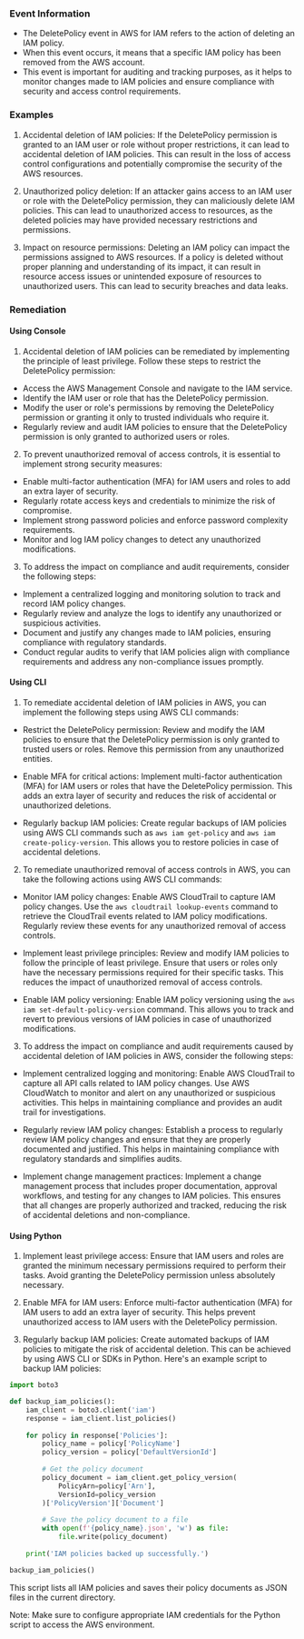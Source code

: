 
### Event Information

- The DeletePolicy event in AWS for IAM refers to the action of deleting an IAM policy.
- When this event occurs, it means that a specific IAM policy has been removed from the AWS account.
- This event is important for auditing and tracking purposes, as it helps to monitor changes made to IAM policies and ensure compliance with security and access control requirements.


### Examples

1. Accidental deletion of IAM policies: If the DeletePolicy permission is granted to an IAM user or role without proper restrictions, it can lead to accidental deletion of IAM policies. This can result in the loss of access control configurations and potentially compromise the security of the AWS resources.

2. Unauthorized policy deletion: If an attacker gains access to an IAM user or role with the DeletePolicy permission, they can maliciously delete IAM policies. This can lead to unauthorized access to resources, as the deleted policies may have provided necessary restrictions and permissions.

3. Impact on resource permissions: Deleting an IAM policy can impact the permissions assigned to AWS resources. If a policy is deleted without proper planning and understanding of its impact, it can result in resource access issues or unintended exposure of resources to unauthorized users. This can lead to security breaches and data leaks.

### Remediation

#### Using Console

1. Accidental deletion of IAM policies can be remediated by implementing the principle of least privilege. Follow these steps to restrict the DeletePolicy permission:

- Access the AWS Management Console and navigate to the IAM service.
- Identify the IAM user or role that has the DeletePolicy permission.
- Modify the user or role's permissions by removing the DeletePolicy permission or granting it only to trusted individuals who require it.
- Regularly review and audit IAM policies to ensure that the DeletePolicy permission is only granted to authorized users or roles.

2. To prevent unauthorized removal of access controls, it is essential to implement strong security measures:

- Enable multi-factor authentication (MFA) for IAM users and roles to add an extra layer of security.
- Regularly rotate access keys and credentials to minimize the risk of compromise.
- Implement strong password policies and enforce password complexity requirements.
- Monitor and log IAM policy changes to detect any unauthorized modifications.

3. To address the impact on compliance and audit requirements, consider the following steps:

- Implement a centralized logging and monitoring solution to track and record IAM policy changes.
- Regularly review and analyze the logs to identify any unauthorized or suspicious activities.
- Document and justify any changes made to IAM policies, ensuring compliance with regulatory standards.
- Conduct regular audits to verify that IAM policies align with compliance requirements and address any non-compliance issues promptly.

#### Using CLI

1. To remediate accidental deletion of IAM policies in AWS, you can implement the following steps using AWS CLI commands:

- Restrict the DeletePolicy permission: Review and modify the IAM policies to ensure that the DeletePolicy permission is only granted to trusted users or roles. Remove this permission from any unauthorized entities.

- Enable MFA for critical actions: Implement multi-factor authentication (MFA) for IAM users or roles that have the DeletePolicy permission. This adds an extra layer of security and reduces the risk of accidental or unauthorized deletions.

- Regularly backup IAM policies: Create regular backups of IAM policies using AWS CLI commands such as `aws iam get-policy` and `aws iam create-policy-version`. This allows you to restore policies in case of accidental deletions.

2. To remediate unauthorized removal of access controls in AWS, you can take the following actions using AWS CLI commands:

- Monitor IAM policy changes: Enable AWS CloudTrail to capture IAM policy changes. Use the `aws cloudtrail lookup-events` command to retrieve the CloudTrail events related to IAM policy modifications. Regularly review these events for any unauthorized removal of access controls.

- Implement least privilege principles: Review and modify IAM policies to follow the principle of least privilege. Ensure that users or roles only have the necessary permissions required for their specific tasks. This reduces the impact of unauthorized removal of access controls.

- Enable IAM policy versioning: Enable IAM policy versioning using the `aws iam set-default-policy-version` command. This allows you to track and revert to previous versions of IAM policies in case of unauthorized modifications.

3. To address the impact on compliance and audit requirements caused by accidental deletion of IAM policies in AWS, consider the following steps:

- Implement centralized logging and monitoring: Enable AWS CloudTrail to capture all API calls related to IAM policy changes. Use AWS CloudWatch to monitor and alert on any unauthorized or suspicious activities. This helps in maintaining compliance and provides an audit trail for investigations.

- Regularly review IAM policy changes: Establish a process to regularly review IAM policy changes and ensure that they are properly documented and justified. This helps in maintaining compliance with regulatory standards and simplifies audits.

- Implement change management practices: Implement a change management process that includes proper documentation, approval workflows, and testing for any changes to IAM policies. This ensures that all changes are properly authorized and tracked, reducing the risk of accidental deletions and non-compliance.

#### Using Python

1. Implement least privilege access: Ensure that IAM users and roles are granted the minimum necessary permissions required to perform their tasks. Avoid granting the DeletePolicy permission unless absolutely necessary.

2. Enable MFA for IAM users: Enforce multi-factor authentication (MFA) for IAM users to add an extra layer of security. This helps prevent unauthorized access to IAM users with the DeletePolicy permission.

3. Regularly backup IAM policies: Create automated backups of IAM policies to mitigate the risk of accidental deletion. This can be achieved by using AWS CLI or SDKs in Python. Here's an example script to backup IAM policies:

```python
import boto3

def backup_iam_policies():
    iam_client = boto3.client('iam')
    response = iam_client.list_policies()
    
    for policy in response['Policies']:
        policy_name = policy['PolicyName']
        policy_version = policy['DefaultVersionId']
        
        # Get the policy document
        policy_document = iam_client.get_policy_version(
            PolicyArn=policy['Arn'],
            VersionId=policy_version
        )['PolicyVersion']['Document']
        
        # Save the policy document to a file
        with open(f'{policy_name}.json', 'w') as file:
            file.write(policy_document)
    
    print('IAM policies backed up successfully.')

backup_iam_policies()
```

This script lists all IAM policies and saves their policy documents as JSON files in the current directory.

Note: Make sure to configure appropriate IAM credentials for the Python script to access the AWS environment.

